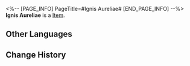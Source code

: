 <%-- [PAGE_INFO]
PageTitle=#Ignis Aureliae#
[END_PAGE_INFO] --%>
{{Item Infobox
|title       = Ignis Aureliae
|id          = 140299
|image       = Item Ignis Aureliae.png
|type        = 
|invCategory = Missions
|rarity      = 3
|effect      = 
|description = In Mr. Xiyan's story, this is the metal required to forge divine weapons. But in your eyes, this is probably something Mr. Xiyan dug out of a trashcan.
}}
{{Description|1=''"This looks like someone barbecued it. Is it really safe?"''}}
'''Ignis Aureliae''' is a [[Item]].

==Other Languages==
{{Other Languages
|en   = Ignis Aureliae
|zhs  = 天火熔金
|zht  = 天火熔金
|ja   = 天火熔金
|ko   = 천화용금
|es   = Oro igneoceleste
|fr   = Ignis Aureliae
|ru   = Сакральное золото
|th   = ทองคำเพลิงศักดิ์สิทธิ์
|vi   = Vàng Thiên Hỏa
|de   = Heiliges Feuergold
|id   = Api Pelebur Emas
|pt   = Ignis Aureliae
}}

==Change History==
{{Change History|2.0}}